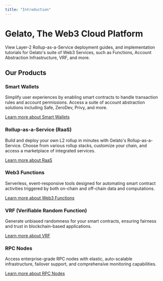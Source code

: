 ```yaml
---
title: "Introduction"
---
```


# Gelato, The Web3 Cloud Platform

View Layer-2 Rollup-as-a-Service deployment guides, and implementation tutorials for Gelato's suite of Web3 Services, such as Functions, Account Abstraction Infrastructure, VRF, and more.

## Our Products
### Smart Wallets
Simplify user experiences by enabling smart contracts to handle transaction rules and account permissions. Access a suite of account abstraction solutions including Safe, ZeroDev, Privy, and more.

[Learn more about Smart Wallets](/Smart-Wallets/)

### Rollup-as-a-Service (RaaS)
Build and deploy your own L2 rollup in minutes with Gelato's Rollup-as-a-Service. Choose from various rollup stacks, customize your chain, and access a marketplace of integrated services.

[Learn more about RaaS](/Rollup-as-a-Service/)

### Web3 Functions
Serverless, event-responsive tools designed for automating smart contract activities triggered by both on-chain and off-chain data and computations.

[Learn more about Web3 Functions](/Web3-Functions/)


### VRF (Verifiable Random Function)
Generate unbiased randomness for your smart contracts, ensuring fairness and trust in blockchain-based applications.

[Learn more about VRF](/VRF/)

### RPC Nodes
Access enterprise-grade RPC nodes with elastic, auto-scalable infrastructure, failover support, and comprehensive monitoring capabilities.

[Learn more about RPC Nodes](/RPC-Nodes/)

